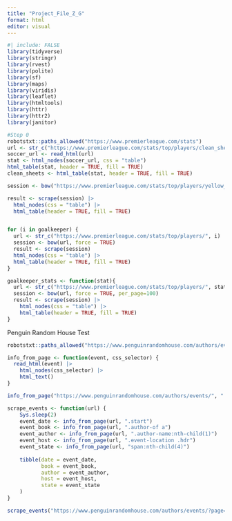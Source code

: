 ```yaml
---
title: "Project_File_Z_G"
format: html
editor: visual
---
```


```r
#| include: FALSE
library(tidyverse)
library(stringr)
library(rvest)
library(polite)
library(sf)
library(maps)
library(viridis)
library(leaflet)
library(htmltools)
library(httr)
library(httr2)
library(janitor)
```

```r
#Step 0
robotstxt::paths_allowed("https://www.premierleague.com/stats")
url <- str_c("https://www.premierleague.com/stats/top/players/clean_sheet")
soccer_url <- read_html(url)
stat <- html_nodes(soccer_url, css = "table")
html_table(stat, header = TRUE, fill = TRUE) 
clean_sheets <- html_table(stat, header = TRUE, fill = TRUE)
```

```r
session <- bow("https://www.premierleague.com/stats/top/players/yellow_card", force = TRUE)

result <- scrape(session) |>
  html_nodes(css = "table") |> 
  html_table(header = TRUE, fill = TRUE)


for (i in goalkeeper) {
  url <- str_c("https://www.premierleague.com/stats/top/players/", i)
  session <- bow(url, force = TRUE)
  result <- scrape(session)
  html_nodes(css = "table") |> 
  html_table(header = TRUE, fill = TRUE)
}

goalkeeper_stats <- function(stat){
  url <- str_c("https://www.premierleague.com/stats/top/players/", stat)
  session <- bow(url, force = TRUE, per_page=100)
  result <- scrape(session) |> 
    html_nodes(css = "table") |> 
    html_table(header = TRUE, fill = TRUE)
}
```

Penguin Random House Test

```r
robotstxt::paths_allowed("https://www.penguinrandomhouse.com/authors/events/")

info_from_page <- function(event, css_selector) {
  read_html(event) |> 
    html_nodes(css_selector) |> 
    html_text()
}

info_from_page("https://www.penguinrandomhouse.com/authors/events/", ".date-display")
```

```r
scrape_events <- function(url) {
    Sys.sleep(2)
    event_date <- info_from_page(url, ".start")
    event_book <- info_from_page(url, ".author-of a")
    event_author <- info_from_page(url, ".author-name:nth-child(1)")
    event_host <- info_from_page(url, ".event-location .hdr")
    event_state <- info_from_page(url, "span:nth-child(4)")
    
    tibble(date = event_date, 
           book = event_book, 
           author = event_author,
           host = event_host,
           state = event_state
    )
}
```

```r
scrape_events("https://www.penguinrandomhouse.com/authors/events/?page=1")
```











